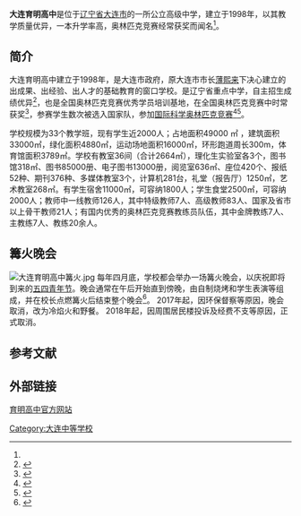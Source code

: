 {{Infobox School
| name           = 大连育明高级中学
| other_name     = 
| image          = [[File:大连育明高级中学校徽.png|File:大连育明高级中学校徽.png]]
| logo           = 
| motto          = 民族 理想 荣誉<ref>{{cite web|url=http://www.dlymgz.com/schooleidos.do|title=育明理念|publisher=大连育明高中|accessdate=2017-02-10|archive-url=https://web.archive.org/web/20170211081340/http://www.dlymgz.com/schooleidos.do|archive-date=2017-02-11|dead-url=yes}}</ref>
| established    = 1998年<ref name=intro>{{cite web|title=学校简介|url=http://www.dlymgz.cn/|publisher=大连育明高中|accessdate=2017-02-10|deadurl=yes|archiveurl=https://web.archive.org/web/20120628123255/http://www.dlymgz.com/schoolintro.do|archivedate=2012-06-28}}</ref>
| type           = 公立高中
| religion       = 
| affiliation    = 大连市教育局
| district       = 大连市沙河口区
| grades         = 高一至高三
| founder        = [[薄熙来|薄熙来]]<ref name="intro" />
| president      = 
| principal      = 张有林
| vice_principal = 
| dean           = 
| college        = 
| house          = 
| su             = 
| sc             =
| cs             =
| cc             =
| faculty        = 
| staff          = 173<ref name="intro" />
| students       = ～1700
| athletics      = 
| conference     = 
| tree           = 
| colors         = 
| mascot         = 
| magazine       = 育明人
| free_label     = 
| free_text      = 
| free_label2    = 
| free_text2     = 
| free_label3    = 
| free_text3     = 
| free_label4    = 
| free_text4     = 
| free_label5    = 
| free_text5     = 
| address        = [[辽宁省|辽宁省]][[大连市|大连市]][[沙河口区|沙河口区]]杨树街70号
| tel            = 0411-84759193
| fax            = 
| mail           = 
| website        = http://www.dlymgz.cn/
}}'''大连育明高中'''是位于[[辽宁省|辽宁省]][[大连市|大连市]]的一所公立高级中学，建立于1998年，以其教学质量优异，一本升学率高，奥林匹克竞赛经常获奖而闻名<ref name="intro" />。

== 简介 ==
大连育明高中建立于1998年，是大连市政府，原大连市市长[[薄熙来|薄熙来]]下决心建立的出成果、出经验、出人才的基础教育的窗口学校。是辽宁省重点中学，自主招生成绩优异<ref>{{cite web|title=【育明高中传奇系列】之三：自主招生的传奇|url=http://www.aiweibang.com/yuedu/124483289.html|website=爱微帮|accessdate=2017-02-10|archiveurl=https://web.archive.org/web/20200324044449/http://www.aiweibang.com/yuedu/124483289.html|archivedate=2020-03-24|date=2016-06-14|dead-url=no}}</ref>，也是全国奥林匹克竞赛优秀学员培训基地，在全国奥林匹克竞赛中时常获奖<ref>{{cite web|title=【育明高中传奇系列】之四：奥林匹克竞赛的传奇|url=http://www.aiweibang.com/yuedu/124483288.html|website=爱微帮|accessdate=2017-02-10|archiveurl=https://web.archive.org/web/20200324044443/http://www.aiweibang.com/yuedu/124483288.html|archivedate=2020-03-24|date=2016-06-14|dead-url=no}}</ref>，参赛学生数次被选入国家队，参加[[国际科学奥林匹克竞赛|国际科学奥林匹克竞赛]]<ref>{{cite web|title=育明高中夺得国际奥赛大连首金——毕震同学成为大连市荣获“中学生国际物理奥林匹克竞赛”金牌第一人|url=http://www.dlymgz.com/newsdisplay.do?id=683|publisher=大连育明高中|accessdate=2017-02-10|date=2008-09-03|archive-url=https://web.archive.org/web/20170212090913/http://www.dlymgz.com/newsdisplay.do?id=683|archive-date=2017-02-12|dead-url=yes}}</ref><ref>{{cite web|title=育明高中郑希诠将代表中国参加国际物理奥林匹克竞赛|url=http://szb.dlxww.com/dlwb/html/2017-01/10/content_1332157.htm?div=-1|website=大连新闻网|publisher=大连晚报|accessdate=2017-02-10|date=2017-01-10|archive-date=2020-04-24|archive-url=https://web.archive.org/web/20200424234933/http://szb.dlxww.com/dlwb/html/2017-01/10/content_1332157.htm?div=-1|dead-url=no}}</ref>。

学校规模为33个教学班，现有学生近2000人；占地面积49000 ㎡ ，建筑面积33000㎡，绿化面积4880㎡，运动场地面积16000㎡，环形跑道周长300m，体育馆面积3789㎡。学校有教室36间（合计2664㎡），理化生实验室各3个，图书馆318㎡、图书85000册、电子图书13000册，阅览室636㎡、座位420个、报纸52种、期刊376种、多媒体教室3个，计算机281台，礼堂（报告厅）1250㎡，艺术教室268㎡。有学生宿舍11000㎡，可容纳1800人；学生食堂2500㎡，可容纳2000人；教师中一线教师126人，其中特级教师7人、高级教师83人、国家及省市以上骨干教师21人；有国内优秀的奥林匹克竞赛教练员队伍，其中金牌教练7人、主教练7人、教练20余人。

== 篝火晚会==
[[File:大连育明高中篝火.jpg|thumb]]
每年四月底，学校都会举办一场篝火晚会，以庆祝即将到来的[[五四青年节|五四青年节]]。晚会通常在午后开始直到傍晚，由自制烧烤和学生表演等组成，并在校长点燃篝火后结束整个晚会<ref>{{cite web|title=芳草育春 启明宏图 ——育明高中五四篝火晚会绽放青春风采|url=http://www.dlymgz.com/newsdisplay.do?id=3683|publisher=大连育明高中|accessdate=2017-02-10|date=2016-05-04|archive-url=https://web.archive.org/web/20170212090911/http://www.dlymgz.com/newsdisplay.do?id=3683|archive-date=2017-02-12|dead-url=yes}}</ref>。
2017年起，因环保督察等原因，晚会取消，改为冷焰火和野餐。
2018年起，因周围居民楼投诉及经费不支等原因，正式取消。
==参考文献==
{{reflist}}

==外部链接==
[http://www.dlymgz.cn/ 育明高中官方网站] {{Wayback|url=http://www.dlymgz.cn/ |date=20120628123255 }}

[[Category:大连中等学校|Category:大连中等学校]]